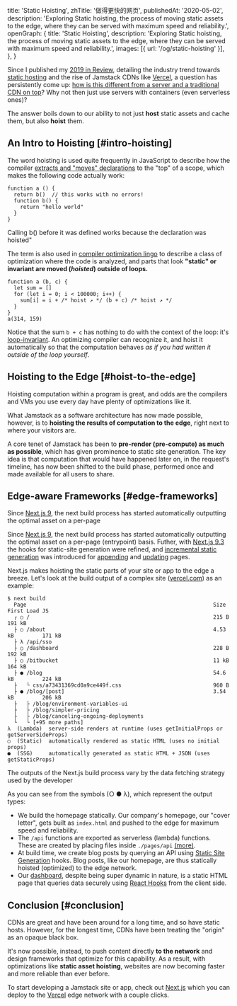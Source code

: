   title: 'Static Hoisting',
  zhTitle: '做得更快的网页',
  publishedAt: '2020-05-02',
  description: 'Exploring Static hoisting, the process of moving static assets to the edge, where they can be served with maximum speed and reliability.',
  openGraph: {
    title: 'Static Hoisting',
    description: 'Exploring Static hoisting, the process of moving static assets to the edge, where they can be served with maximum speed and reliability.',
    images: [{ url: '/og/static-hoisting' }],
  },
}

Since I published my [2019 in Review](/2020/2019-in-review), detailing the industry trend towards [static hosting](/2020/2019-in-review#static-is-the-new-dynamic) and the rise of Jamstack CDNs like [Vercel](/2020/vercel), a question has persistently come up: [how is this different from a server and a traditional CDN on top](https://twitter.com/mjackson/status/1234544556948877312)? Why not then just use servers with containers (even serverless ones)?

The answer boils down to our ability to not just **host** static assets and cache them, but also **hoist** them.

## An Intro to Hoisting [#intro-hoisting]

The word hoisting is used quite frequently in JavaScript to describe how the compiler [extracts and "moves" declarations](https://developer.mozilla.org/en-US/docs/Glossary/Hoisting) to the "top" of a scope, which makes the following code actually work:

```
function a () {
  return b()  // this works with no errors!
  function b() {
    return "hello world"
  }
}
```

<Caption>Calling b() before it was defined works because the declaration was hoisted"</Caption>

The term is also used in [compiler optimization lingo](https://compileroptimizations.com/category/hoisting.htm) to describe a class of optimization where the code is analyzed, and parts that look **"static" or invariant are moved (_hoisted_) outside of loops.**

```
function a (b, c) {
  let sum = []
  for (let i = 0; i < 100000; i++) {
    sum[i] = i + /* hoist ↗ */ (b + c) /* hoist ↗ */
  }
}
a(314, 159)
```

Notice that the sum `b + c` has nothing to do with the context of the loop: it's [loop-invariant](https://en.wikipedia.org/wiki/Loop-invariant_code_motion). An optimizing compiler can recognize it, and hoist it automatically so that the computation behaves _as if you had written it outside of the loop yourself_.

## Hoisting to the Edge [#hoist-to-the-edge]

Hoisting computation within a program is great, and odds are the compilers and VMs you use every day have plenty of optimizations like it.

What Jamstack as a software architecture has now made possible, however, is to **hoisting the results of computation to the edge**, right next to where your visitors are.

A core tenet of Jamstack has been to **pre-render (pre-compute) as much as possible**, which has given prominence to static site generation. The key idea is that computation that would have happened later on, in the request's timeline, has now been shifted to the build phase, performed once and made available for all users to share.

<Diagram />

## Edge-aware Frameworks [#edge-frameworks]

Since [Next.js 9](https://nextjs.org/blog/next-9#automatic-static-optimization), the next build process has started automatically outputting the optimal asset on a per-page

Since [Next.js 9](https://nextjs.org/blog/next-9#automatic-static-optimization), the next build process has started automatically outputting the optimal asset on a per-page (entrypoint) basis. Futher, with [Next.js 9.3](https://nextjs.org/blog/next-9-3#next-gen-static-site-generation-ssg-support) the hooks for static-site generation were refined, and [incremental static generation](https://static-tweet.now.sh/) was introduced for [appending](https://static-tweet.now.sh/#incremental-static-generation) and [updating](https://nextjs.org/blog/next-9-5#stable-incremental-static-regeneration) pages.

Next.js makes hoisting the static parts of your site or app to the edge a breeze. Let's look at the build output of a complex site ([vercel.com](https://vercel.com)) as an example:

```
$ next build
  Page                                                           Size     First Load JS
  ┌ ○ /                                                          215 B           191 kB
  ├ ○ /about                                                     4.53 kB         171 kB
  ├ λ /api/sso
  ├ ○ /dashboard                                                 228 B           192 kB
  ├ ○ /bitbucket                                                 11 kB           164 kB
  ├ ● /blog                                                      54.6 kB         224 kB
  ├   └ css/a73431369cd0a9ce449f.css                             960 B
  ├ ● /blog/[post]                                               3.54 kB         206 kB
  ├   ├ /blog/environment-variables-ui
  ├   ├ /blog/simpler-pricing
  ├   ├ /blog/canceling-ongoing-deployments
  └   └ [+95 more paths]
λ  (Lambda)  server-side renders at runtime (uses getInitialProps or getServerSideProps)
○  (Static)  automatically rendered as static HTML (uses no initial props)
●  (SSG)     automatically generated as static HTML + JSON (uses getStaticProps)
```

<Caption>The outputs of the Next.js build process vary by the data fetching strategy used by the developer</Caption>

As you can see from the symbols (○ ● λ), which represent the output types:

- We build the homepage statically. Our company's homepage, our "cover letter", gets built as `index.html` and pushed to the edge for maximum speed and reliability.
- The `/api` functions are exported as serverless (lambda) functions. These are created by placing files inside `./pages/api` [(more)](https://nextjs.org/docs/api-routes/introduction).
- At build time, we create blog posts by querying an API using [Static Site Generation](https://nextjs.org/blog/next-9-3#next-gen-static-site-generation-ssg-support) hooks. Blog posts, like our homepage, are thus statically hoisted (optimized) to the edge network.
- Our [dashboard](https://vercel.com/dashboard), despite being super dynamic in nature, is a static HTML page that queries data securely using [React Hooks](https://swr.now.sh) from the client side.

## Conclusion [#conclusion]

CDNs are great and have been around for a long time, and so have static hosts. However, for the longest time, CDNs have been treating the "origin" as an opaque black box.

It's now possible, instead, to push content directly **to the network** and design frameworks that optimize for this capability. As a result, with optimizations like **static asset hoisting**, websites are now becoming faster and more reliable than ever before.

To start developing a Jamstack site or app, check out [Next.js](https://nextjs.org) which you can deploy to the [Vercel](https://vercel.com) edge network with a couple clicks.
